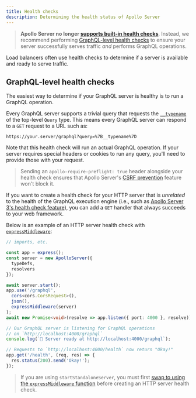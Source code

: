 ```yaml
---
title: Health checks
description: Determining the health status of Apollo Server
---
```


> **Apollo Server no longer [supports built-in health checks](../migration/#health-checks)**. Instead, we recommend performing [GraphQL-level health checks](#graphql-level-health-checks) to ensure your server successfully serves traffic _and_ performs GraphQL operations.

Load balancers often use health checks to determine if a server is available and ready to serve traffic.

## GraphQL-level health checks

The easiest way to determine if your GraphQL server is healthy is to run a GraphQL operation.

Every GraphQL server supports a trivial query that requests the [`__typename`](../schema/schema/#the-__typename-field) of the top-level `Query` type.  This means every GraphQL server can respond to a `GET` request to a URL such as:

```
https://your.server/graphql?query=%7B__typename%7D
```

Note that this health check will run an actual GraphQL operation. If your server requires special headers or cookies to run any query, you'll need to provide those with your request.

> Sending an `apollo-require-preflight: true` header alongside your health check ensures that Apollo Server's [CSRF prevention](../security/cors/#preventing-cross-site-request-forgery-csrf) feature won't block it.

If you want to create a health check for your HTTP server that is _unrelated_ to the health of the GraphQL execution engine (i.e., such as [Apollo Server 3's health check feature](/apollo-server/v3/monitoring/health-checks)), you can add a `GET` handler that always succeeds to your web framework.

Below is an example of an HTTP server health check with [`expressMiddleware`](../api/express-middleware/):

<MultiCodeBlock>

```ts
// imports, etc.

const app = express();
const server = new ApolloServer({
  typeDefs,
  resolvers
});

await server.start();
app.use('/graphql',
  cors<cors.CorsRequest>(),
  json(),
  expressMiddleware(server)
);
await new Promise<void>(resolve => app.listen({ port: 4000 }, resolve));

// Our GraphQL server is listening for GraphQL operations
// on `http://localhost:4000/graphql`
console.log(`🚀 Server ready at http://localhost:4000/graphql`);

// Requests to `http://localhost:4000/health` now return "Okay!"
app.get('/health', (req, res) => {
  res.status(200).send('Okay!');
});
```

</MultiCodeBlock>

> If you are using `startStandaloneServer`, you must first [swap to using the `expressMiddleware` function](../api/standalone/#swapping-to-expressmiddleware) before creating an HTTP server health check.
